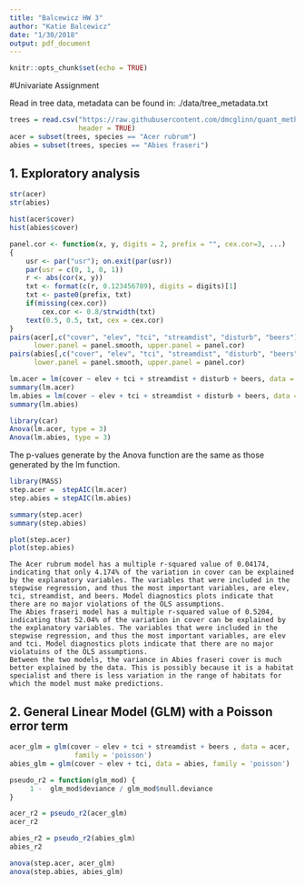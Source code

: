 ```yaml
---
title: "Balcewicz HW 3"
author: "Katie Balcewicz"
date: "1/30/2018"
output: pdf_document
---
```


```r
knitr::opts_chunk$set(echo = TRUE)
```

#Univariate Assignment

Read in tree data, metadata can be found in: ./data/tree_metadata.txt
```r
trees = read.csv("https://raw.githubusercontent.com/dmcglinn/quant_methods/gh-pages/data/treedata_subset.csv", 
                 header = TRUE)
acer = subset(trees, species == "Acer rubrum")
abies = subset(trees, species == "Abies fraseri")
```

## 1. Exploratory analysis
```r
str(acer)
str(abies)
```
```r
hist(acer$cover)
hist(abies$cover)
```

```r
panel.cor <- function(x, y, digits = 2, prefix = "", cex.cor=3, ...)
{
    usr <- par("usr"); on.exit(par(usr))
    par(usr = c(0, 1, 0, 1))
    r <- abs(cor(x, y))
    txt <- format(c(r, 0.123456789), digits = digits)[1]
    txt <- paste0(prefix, txt)
    if(missing(cex.cor)) 
        cex.cor <- 0.8/strwidth(txt)
    text(0.5, 0.5, txt, cex = cex.cor)
}
pairs(acer[,c("cover", "elev", "tci", "streamdist", "disturb", "beers")], 
      lower.panel = panel.smooth, upper.panel = panel.cor)
pairs(abies[,c("cover", "elev", "tci", "streamdist", "disturb", "beers")], 
      lower.panel = panel.smooth, upper.panel = panel.cor)
```



```r
lm.acer = lm(cover ~ elev + tci + streamdist + disturb + beers, data = acer)
summary(lm.acer)
lm.abies = lm(cover ~ elev + tci + streamdist + disturb + beers, data = abies)
summary(lm.abies)
```

```r
library(car)
Anova(lm.acer, type = 3)
Anova(lm.abies, type = 3)
```
 The p-values generate by the Anova function are the same as those generated by the lm function.

```r
library(MASS)
step.acer =  stepAIC(lm.acer)
step.abies = stepAIC(lm.abies)
```

```r
summary(step.acer)
summary(step.abies)
```

```r
plot(step.acer)
plot(step.abies)
```

    The Acer rubrum model has a multiple r-squared value of 0.04174, indicating that only 4.174% of the variation in cover can be explained by the explanatory variables. The variables that were included in the stepwise regression, and thus the most important variables, are elev, tci, streamdist, and beers. Model diagnostics plots indicate that there are no major violations of the OLS assumptions. 
    The Abies fraseri model has a multiple r-squared value of 0.5204, indicating that 52.04% of the variation in cover can be explained by the explanatory variables. The variables that were included in the stepwise regression, and thus the most important variables, are elev and tci. Model diagnostics plots indicate that there are no major violatuins of the OLS assumptions.
    Between the two models, the variance in Abies fraseri cover is much better explained by the data. This is possibly because it is a habitat specialist and there is less variation in the range of habitats for which the model must make predictions. 
 
## 2. General Linear Model (GLM) with a Poisson error term 
```r
acer_glm = glm(cover ~ elev + tci + streamdist + beers , data = acer, 
                family = 'poisson')
abies_glm = glm(cover ~ elev + tci, data = abies, family = 'poisson')

pseudo_r2 = function(glm_mod) {
     1 -  glm_mod$deviance / glm_mod$null.deviance
}

acer_r2 = pseudo_r2(acer_glm)
acer_r2

abies_r2 = pseudo_r2(abies_glm)
abies_r2
```

```r
anova(step.acer, acer_glm)
anova(step.abies, abies_glm)
```

